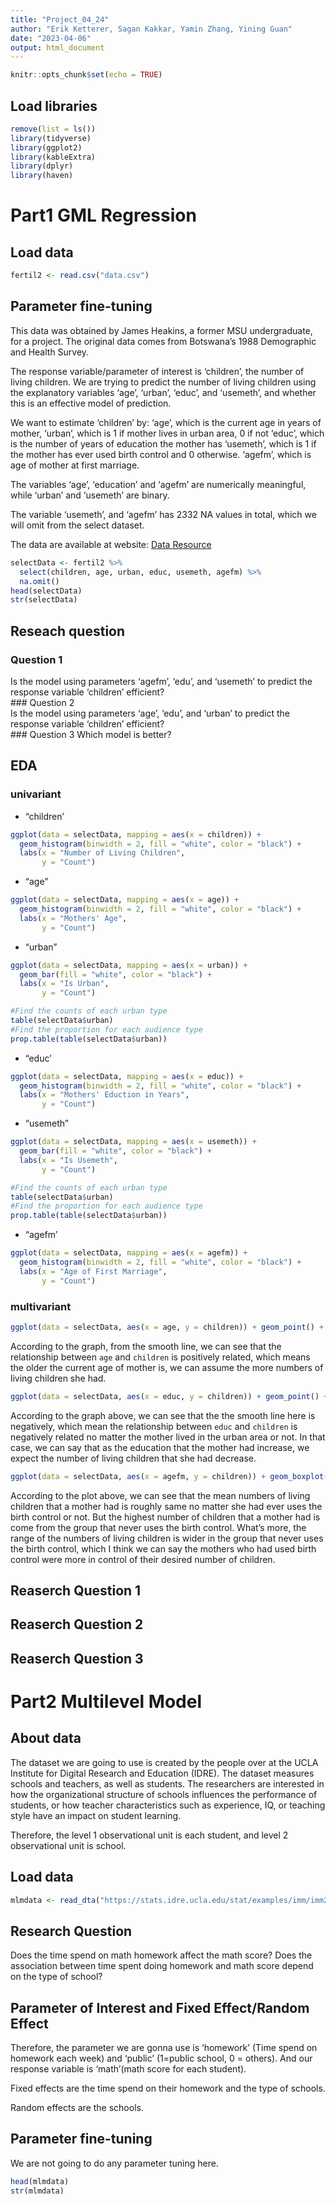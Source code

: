 ```yaml
---
title: "Project_04_24"
author: "Erik Ketterer, Sagan Kakkar, Yamin Zhang, Yining Guan"
date: "2023-04-06"
output: html_document
---
```

```r
knitr::opts_chunk$set(echo = TRUE)
```

## Load libraries
```r
remove(list = ls())
library(tidyverse)
library(ggplot2)
library(kableExtra)
library(dplyr)
library(haven)
```

# Part1 GML Regression

## Load data
```r
fertil2 <- read.csv("data.csv")
```

## Parameter fine-tuning
This data was obtained by James Heakins, a former MSU undergraduate, for a project.  The original data comes from Botswana's 1988 Demographic and Health Survey. 

The response variable/parameter of interest is 'children', the number of living children.  We are trying to predict the number of living children using the explanatory variables 'age', 'urban', 'educ', and 'usemeth', and whether this is an effective model of prediction.  

We want to estimate 'children' by:
  'age', which is the current age in years of mother, 
  'urban', which is 1 if mother lives in urban area, 0 if not
  'educ', which is the number of years of education the mother has
  'usemeth', which is 1 if the mother has ever used birth control and 0 otherwise.
  'agefm', which is age of mother at first marriage.
  
The variables 'age', 'education' and 'agefm' are numerically meaningful, while 'urban' and 'usemeth' are binary.

The variable 'usemeth', and 'agefm' has 2332 NA values in total, which we will omit from the select dataset.

The data are available at website: [Data Resource](https://justinmshea.github.io/wooldridge/reference/fertil2.html#source)
  
```r
selectData <- fertil2 %>%
  select(children, age, urban, educ, usemeth, agefm) %>%
  na.omit()
head(selectData)
str(selectData)
```
## Reseach question
### Question 1  
Is the model using parameters 'agefm', 'edu', and 'usemeth' to predict the response variable 'children' efficient?  
### Question 2  
Is the model using parameters 'age', 'edu', and 'urban' to predict the response variable 'children' efficient?  
### Question 3
Which model is better?

## EDA

### univariant
* "children'
```r
ggplot(data = selectData, mapping = aes(x = children)) +
  geom_histogram(binwidth = 2, fill = "white", color = "black") +
  labs(x = "Number of Living Children",
       y = "Count")
```

* "age"
```r
ggplot(data = selectData, mapping = aes(x = age)) +
  geom_histogram(binwidth = 2, fill = "white", color = "black") +
  labs(x = "Mothers' Age",
       y = "Count")
```
* "urban"
```r
ggplot(data = selectData, mapping = aes(x = urban)) + 
  geom_bar(fill = "white", color = "black") +
  labs(x = "Is Urban",
       y = "Count")

#Find the counts of each urban type
table(selectData$urban)
#Find the proportion for each audience type
prop.table(table(selectData$urban))
```


* "educ'
```r
ggplot(data = selectData, mapping = aes(x = educ)) +
  geom_histogram(binwidth = 2, fill = "white", color = "black") +
  labs(x = "Mothers' Eduction in Years",
       y = "Count")
```


* "usemeth"
```r
ggplot(data = selectData, mapping = aes(x = usemeth)) + 
  geom_bar(fill = "white", color = "black") +
  labs(x = "Is Usemeth",
       y = "Count")

#Find the counts of each urban type
table(selectData$urban)
#Find the proportion for each audience type
prop.table(table(selectData$urban))
```


* "agefm'
```r
ggplot(data = selectData, mapping = aes(x = agefm)) +
  geom_histogram(binwidth = 2, fill = "white", color = "black") +
  labs(x = "Age of First Marriage",
       y = "Count")
```



### multivariant

```r
ggplot(data = selectData, aes(x = age, y = children)) + geom_point() + geom_smooth(method = "lm") + labs(x = "Current Age of Mother", y = "Numbers of Living Children", title = "Relationship between Children and Age")
```

According to the graph, from the smooth line, we can see that the relationship between `age` and `children` is positively related, which means the older the current age of mother is, we can assume the more numbers of living children she had.

```r
ggplot(data = selectData, aes(x = educ, y = children)) + geom_point() + facet_grid(.~ urban)+ geom_smooth(method = "lm") + labs(x = "The Years of Education that mother had", y = "Numbers of Living Children", title = "Relationship between Education and Children")
```

According to the graph above, we can see that the the smooth line here is negatively, which mean the relationship between `educ` and `children` is negatively related no matter the mother lived in the urban area or not. In that case, we can say that as the education that the mother had increase, we expect the number of living children that she had decrease.


```r
ggplot(data = selectData, aes(x = agefm, y = children)) + geom_boxplot() + facet_grid(. ~ usemeth) + labs(x = "Mother's age at first marriage", y = "Number of Living Children", title = "Relationship between children and age of first marriage")
```

According to the plot above, we can see that the mean numbers of living children that a mother had is roughly same no matter she had ever uses the birth control or not. But the highest number of children that a mother had is come from the group that never uses the birth control. What's more, the range of the numbers of living children is wider in the group that never uses the birth control, which I think we can say the mothers who had used birth control were more in control of their desired number of children.



## Reaserch Question 1

## Reaserch Question 2

## Reaserch Question 3 

# Part2 Multilevel Model

## About data
The dataset we are going to use is created by the people over at the UCLA Institute for Digital Research and Education (IDRE). 
The dataset measures schools and teachers, as well as students. The researchers are interested in how the organizational structure of schools influences the performance of students, or how teacher characteristics such as experience, IQ, or teaching style have an impact on student learning.

Therefore, the level 1 observational unit is each student, and level 2 observational unit is school.

## Load data
```r
mlmdata <- read_dta("https://stats.idre.ucla.edu/stat/examples/imm/imm23.dta")
```

## Research Question

Does the time spend on math homework affect the math score?
Does the association between time spent doing homework and math score depend on the type of school?

## Parameter of Interest and Fixed Effect/Random Effect

Therefore, the parameter we are gonna use is 'homework' (Time spend on homework each week) and 'public' (1=public school, 0 = others). And our response variable is 'math'(math score for each student).

Fixed effects are the time spend on their homework and the type of schools.

Random effects are the schools.

## Parameter fine-tuning
We are not going to do any parameter tuning here.
```r
head(mlmdata)
str(mlmdata)
```

